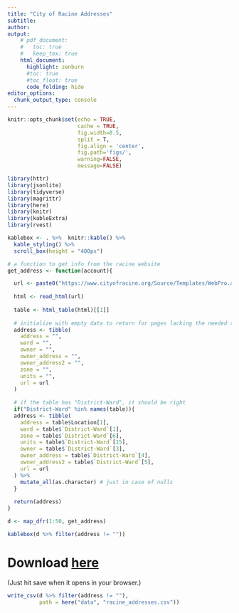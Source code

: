 ```yaml
---
title: "City of Racine Addresses"
subtitle: 
author:
output:
    # pdf_document:
    #   toc: true
    #   keep_tex: true
    html_document:
      highlight: zenburn
      #toc: true
      #toc_float: true
      code_folding: hide
editor_options: 
  chunk_output_type: console
---
```


```r
knitr::opts_chunk$set(echo = TRUE, 
                      cache = TRUE, 
                      fig.width=8.5, 
                      split = T,
                      fig.align = 'center', 
                      fig.path='figs/',
                      warning=FALSE, 
                      message=FALSE)

library(httr)
library(jsonlite)
library(tidyverse)
library(magrittr)
library(here)
library(knitr)
library(kableExtra)
library(rvest)

kablebox <- . %>%  knitr::kable() %>% 
  kable_styling() %>% 
  scroll_box(height = "400px")
```


```r
# a function to get info from the racine website
get_address <- function(account){

  url <- paste0("https://www.cityofracine.org/Source/Templates/WebPro.aspx?AccountNumber=", account)
  
  html <- read_html(url)
  
  table <- html_table(html)[[1]] 
  
  # initialize with empty data to return for pages lacking the needed table
  address <- tibble(
    address = "",
    ward = "",
    owner = "",
    owner_address = "",
    owner_address2 = "",
    zone = "",
    units = "",
    url = url
  )
  
  # if the table has "District-Ward", it should be right
  if("District-Ward" %in% names(table)){
  address <- tibble(
    address = table$Location[1],
    ward = table$`District-Ward`[1],
    zone = table$`District-Ward`[6],
    units = table$`District-Ward`[15],
    owner = table$`District-Ward`[3],
    owner_address = table$`District-Ward`[4],
    owner_address2 = table$`District-Ward`[5],
    url = url
  ) %>% 
    mutate_all(as.character) # just in case of nulls
  }
  
  return(address)
}

d <- map_dfr(1:50, get_address)

kablebox(d %>% filter(address != ""))
```

# Download [here](https://raw.githubusercontent.com/judgelord/vote/master/data/racine_addresses.csv)

(Just hit save when it opens in your browser.)
```r
write_csv(d %>% filter(address != ""), 
          path = here("data", "racine_addresses.csv"))
```
